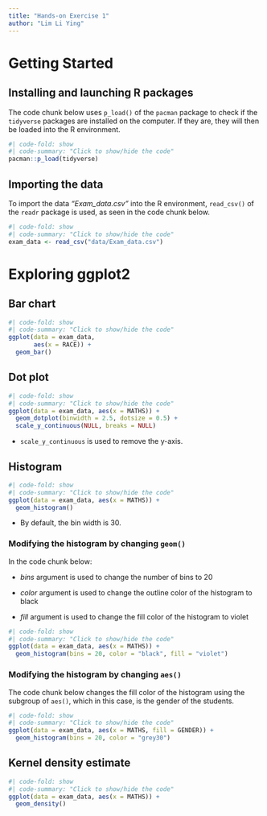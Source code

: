 ```yaml
---
title: "Hands-on Exercise 1"
author: "Lim Li Ying"
---
```


# Getting Started

## Installing and launching R packages

The code chunk below uses `p_load()` of the `pacman` package to check if the `tidyverse` packages are installed on the computer. If they are, they will then be loaded into the R environment.

```r
#| code-fold: show
#| code-summary: "Click to show/hide the code"
pacman::p_load(tidyverse)
```

## Importing the data

To import the data *"Exam_data.csv"* into the R environment, `read_csv()` of the `readr` package is used, as seen in the code chunk below.

```r
#| code-fold: show
#| code-summary: "Click to show/hide the code"
exam_data <- read_csv("data/Exam_data.csv")
```

# Exploring ggplot2

## Bar chart

```r
#| code-fold: show
#| code-summary: "Click to show/hide the code"
ggplot(data = exam_data, 
       aes(x = RACE)) +
  geom_bar()
```

## Dot plot

```r
#| code-fold: show
#| code-summary: "Click to show/hide the code"
ggplot(data = exam_data, aes(x = MATHS)) + 
  geom_dotplot(binwidth = 2.5, dotsize = 0.5) +
  scale_y_continuous(NULL, breaks = NULL)
```

-   `scale_y_continuous` is used to remove the y-axis.

## Histogram

```R
#| code-fold: show
#| code-summary: "Click to show/hide the code"
ggplot(data = exam_data, aes(x = MATHS)) +
  geom_histogram()
```

-   By default, the bin width is 30.

### Modifying the histogram by changing `geom()`

In the code chunk below:

-   *bins* argument is used to change the number of bins to 20

-   *color* argument is used to change the outline color of the histogram to black

-   *fill* argument is used to change the fill color of the histogram to violet

```R
#| code-fold: show
#| code-summary: "Click to show/hide the code"
ggplot(data = exam_data, aes(x = MATHS)) +
  geom_histogram(bins = 20, color = "black", fill = "violet")
```

### Modifying the histogram by changing `aes()`

The code chunk below changes the fill color of the histogram using the subgroup of `aes()`, which in this case, is the gender of the students.

```R
#| code-fold: show
#| code-summary: "Click to show/hide the code"
ggplot(data = exam_data, aes(x = MATHS, fill = GENDER)) +
  geom_histogram(bins = 20, color = "grey30")
```

## Kernel density estimate

```R
#| code-fold: show
#| code-summary: "Click to show/hide the code"
ggplot(data = exam_data, aes(x = MATHS)) +
  geom_density()
```
